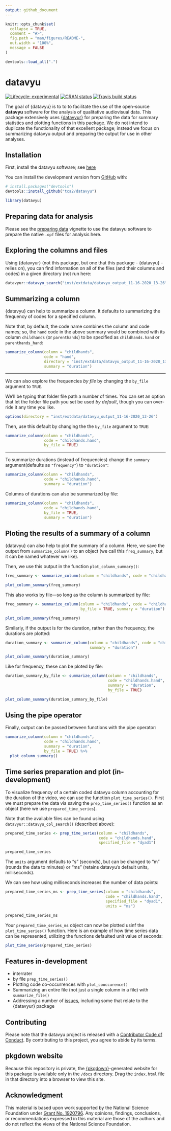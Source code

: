 ```yaml
---
output: github_document
---
```


<!-- README.md is generated from README.Rmd. Please edit that file -->

```r
knitr::opts_chunk$set(
  collapse = TRUE,
  comment = "#>",
  fig.path = "man/figures/README-",
  out.width = "100%",
  message = FALSE
)

devtools::load_all(".")
```

# datavyu

<!-- badges: start -->
[![Lifecycle: experimental](https://img.shields.io/badge/lifecycle-experimental-orange.svg)](https://www.tidyverse.org/lifecycle/#experimental)
[![CRAN status](https://www.r-pkg.org/badges/version/datavyu)](https://CRAN.R-project.org/package=datavyu)
[![Travis build status](https://travis-ci.com/tca2/datavyu.svg?branch=master)](https://travis-ci.com/tca2/datavyu)
<!-- badges: end -->

The goal of {datavyu} is to to  to facilitate the use of the open-source **datavyu** software for the analysis of qualitative audiovisual data. This package extensively uses [{datavyur}](https://github.com/iamamutt/datavyu) for preparing the data for summary statistics and plotting functions in this package. We do not intend to duplicate the functionality of that excellent package; instead we focus on summarizing datavyu output and preparing the output for use in other analyses.

## Installation

First, install the datavyu software; see [here](https://datavyu.org/download.html)

You can install the development version from [GitHub](https://github.com/) with:

``` r
# install.packages("devtools")
devtools::install_github("tca2/datavyu")
```

```r
library(datavyu)
```

## Preparing data for analysis

Please see the [preparing data](preparing-data.html) vignette to use the datavyu software to prepare the native `.opf` files for analysis here.

## Exploring the columns and files

Using {datavyur} (not this package, but one that this package - {datavyu} - relies on), you can find information on all of the files (and their columns and codes) in a given directory (not run here:

```r
datavyur::datavyu_search("inst/extdata/datavyu_output_11-16-2020_13-26")
```

## Summarizing a column

{datavyu} can help to summarize a column. It defaults to summarizing 
the frequency of codes for a specified column.

Note that, by default, the code name combines the column and code names; so, the `hand` code in the above summary would be combined with its column `childhands` (or `parenthands`) to be specified as `childhands.hand` or `parenthands_hand`:

```r
summarize_column(column = "childhands",
                 code = "hand",
                 directory = "inst/extdata/datavyu_output_11-16-2020_13-26",
                 summary = "duration")
```

---

We can also explore the frequencies *by file* by changing the `by_file` argument to 
`TRUE`.

We'll be typing that folder file path a number of times.  You can set an option 
that let the folder file path you set be used *by default*, though
you can over-ride it any time you like.

```r
options(directory = "inst/extdata/datavyu_output_11-16-2020_13-26")
```

Then, use this default by changing the the `by_file` argument to `TRUE`: 

```r
summarize_column(column = "childhands",
                 code = "childhands.hand",
                 by_file = TRUE)
```

---

To summarize durations (instead of frequencies) change the `summary` argument(defaults as `"frequency"`) to `"duration"`:

```r
summarize_column(column = "childhands",
                 code = "childhands.hand",
                 summary = "duration")
```

Columns of durations can also be summarized by file:

```r
summarize_column(column = "childhands",
                 code = "childhands.hand",
                 by_file = TRUE,
                 summary = "duration")
```

## Ploting the results of a summary of a column

{datavyu} can also help to plot the summary of a column. Here, we save the output
from `summarize_column()` to an object (we call this `freq_summary`, but it can 
be named whatever we like). 

Then, we use this output in the function `plot_column_summary()`:

```r
freq_summary <- summarize_column(column = "childhands", code = "childhands.hand")

plot_column_summary(freq_summary)
```

This also works by file---so long as the column is summarized by file:

```r
freq_summary <- summarize_column(column = "childhands", code = "childhands.hand",
                                 by_file = TRUE, summary = "duration")

plot_column_summary(freq_summary)
```

Similarly, if the output is for the duration, rather than the frequency, the durations are plotted:

```r
duration_summary <- summarize_column(column = "childhands", code = "childhands.hand",
                                     summary = "duration")

plot_column_summary(duration_summary)
```

Like for frequency, these can be ploted by file:

```r
duration_summary_by_file <- summarize_column(column = "childhands", 
                                             code = "childhands.hand",
                                             summary = "duration",
                                             by_file = TRUE)

plot_column_summary(duration_summary_by_file)
```

## Using the pipe operator

Finally, output can be passed between functions with the pipe operator:

```r
summarize_column(column = "childhands", 
                 code = "childhands.hand",
                 summary = "duration",
                 by_file = TRUE) %>% 
  plot_column_summary()
```

## Time series preparation and plot (in-development)

To visualize frequency of a certain coded datavyu column accounting for the duration of the video, we can use the function `plot_time_series()`. First we must prepare the data via saving the `prep_time_series()` function as an object (here we use `prepared_time_series`).

Note that the available files can be found using `datavyur::datavyu_col_search()` (described above):

```r
prepared_time_series <- prep_time_series(column = "childhands",
                                         code = "childhands.hand",
                                         specified_file = "dyad1")

prepared_time_series
```

The `units` argument defaults to "s" (seconds), but can be changed to "m" (rounds the data to minutes) 
or "ms" (retains datavyu's default units, milliseconds).

We can see how using milliseconds increases the number of data points:

```r
prepared_time_series_ms <- prep_time_series(column = "childhands",
                                            code = "childhands.hand",
                                            specified_file = "dyad1",
                                            units = "ms")

prepared_time_series_ms
```
Your `prepared_time_series_ms` object can now be plotted usinf the `plot_time_series()` function.  Here is an example of how time series data can be represented, utilizing the functions defaulted unit value of seconds:

```r
plot_time_series(prepared_time_series)
```

## Features in-development

- interrater
- by file `prep_time_series()`
- Plotting code co-occurrences with `plot_cooccurence()`
- Summarizing an entire file (not just a single column in a file) with `summarize_file()`
- Addressing a number of [issues](https://github.com/tca2/datavyu/issues), including some that relate to the {datavyur} package

## Contributing

Please note that the datavyu project is released with a [Contributor Code of Conduct](https://contributor-covenant.org/version/2/0/CODE_OF_CONDUCT.html). By contributing to this project, you agree to abide by its terms.

## pkgdown website

Because this repository is private, the [{pkgdown}](https://pkgdown.r-lib.org/)-generated website for this package
is available only in the `/docs` directory. Drag the `index.html` file in that directory into a browser to view this site.

## Acknowledgment

This material is based upon work supported by the National Science Foundation under [Grant No. 1920796](https://www.nsf.gov/awardsearch/showAward?AWD_ID=1920796&HistoricalAwards=false). Any opinions, findings, conclusions, or recommendations expressed in this material are those of the authors and do not reflect the views of the National Science Foundation.

